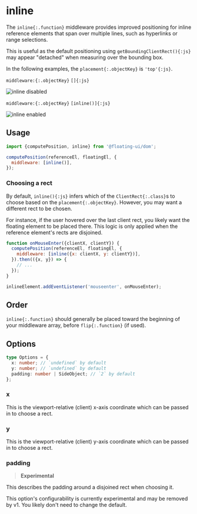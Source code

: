 
# inline

The `inline{:.function}` middleware provides improved positioning
for inline reference elements that span over multiple lines, such
as hyperlinks or range selections.

This is useful as the default positioning using
`getBoundingClientRect(){:js}` may appear "detached" when
measuring over the bounding box.

In the following examples, the `placement{:.objectKey}` is
`'top'{:js}`.

`middleware:{:.objectKey}` `[]{:js}`

<img
  width={692}
  height={256}
  alt="inline disabled"
  src="/inline-disabled.png"
/>

`middleware:{:.objectKey}` `[inline()]{:js}`

<img
  width={692}
  height={256}
  alt="inline enabled"
  src="/inline-enabled.png"
/>

## Usage

```js
import {computePosition, inline} from '@floating-ui/dom';

computePosition(referenceEl, floatingEl, {
  middleware: [inline()],
});
```

### Choosing a rect

By default, `inline(){:js}` infers which of the
`ClientRect{:.class}`s to choose based on the
`placement{:.objectKey}`. However, you may want a different rect
to be chosen.

For instance, if the user hovered over the last client rect, you
likely want the floating element to be placed there. This logic
is only applied when the reference element's rects are disjoined.

```js
function onMouseEnter({clientX, clientY}) {
  computePosition(referenceEl, floatingEl, {
    middleware: [inline({x: clientX, y: clientY})],
  }).then(({x, y}) => {
    // ...
  });
}

inlineElement.addEventListener('mouseenter', onMouseEnter);
```

## Order

`inline{:.function}` should generally be placed toward the
beginning of your middleware array, before `flip{:.function}` (if
used).

## Options

```ts
type Options = {
  x: number; // `undefined` by default
  y: number; // `undefined` by default
  padding: number | SideObject; // `2` by default
};
```

### x

This is the viewport-relative (client) x-axis coordinate which
can be passed in to choose a rect.

### y

This is the viewport-relative (client) y-axis coordinate which
can be passed in to choose a rect.

### padding

> **Experimental**

This describes the padding around a disjoined rect when choosing
it.

This option's configurability is currently experimental and may
be removed by v1. You likely don't need to change the default.
